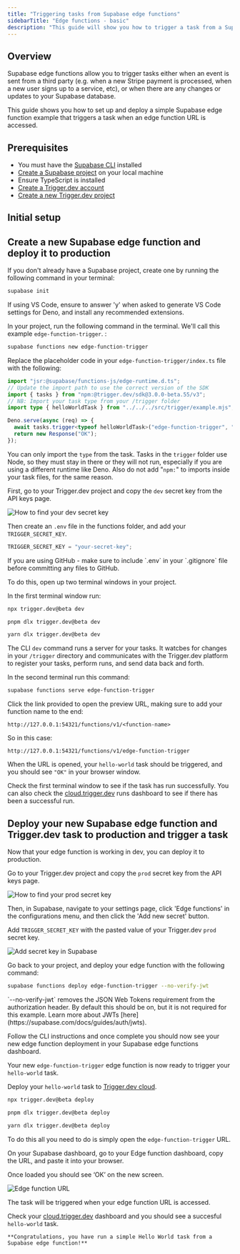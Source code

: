 ```yaml
---
title: "Triggering tasks from Supabase edge functions"
sidebarTitle: "Edge functions - basic"
description: "This guide will show you how to trigger a task from a Supabase edge function, and then view the run."
---
```



## Overview

Supabase edge functions allow you to trigger tasks either when an event is sent from a third party (e.g. when a new Stripe payment is processed, when a new user signs up to a service, etc), or when there are any changes or updates to your Supabase database.

This guide shows you how to set up and deploy a simple Supabase edge function example that triggers a task when an edge function URL is accessed.

## Prerequisites

- You must have the [Supabase CLI](https://supabase.com/docs/guides/cli/getting-started) installed
- [Create a Supabase project](https://supabase.com/docs/guides/functions/quickstart#initialize-a-project) on your local machine
- Ensure TypeScript is installed
- [Create a Trigger.dev account](https://cloud.trigger.dev)
- [Create a new Trigger.dev project](/guides/dashboard/creating-a-project)

## Initial setup

<Steps>
  <CliInitStep />
  <CliDevStep />
  <CliRunTestStep />
  <CliViewRunStep />
</Steps>

## Create a new Supabase edge function and deploy it to production

<Steps>

<Step title="Optional step: create a new Supabase project">

If you don't already have a Supabase project, create one by running the following command in your terminal:

```bash
supabase init
```

<Info>
  If using VS Code, ensure to answer 'y' when asked to generate VS Code settings for Deno, and
  install any recommended extensions.
</Info>

</Step>

<Step title="Create a new Supabase edge function">

In your project, run the following command in the terminal. We'll call this example `edge-function-trigger`. :

```bash
supabase functions new edge-function-trigger
```

</Step>

<Step title="Update the edge function code">

Replace the placeholder code in your `edge-function-trigger/index.ts` file with the following:

```ts supabase/edge-function-trigger/index.ts
import "jsr:@supabase/functions-js/edge-runtime.d.ts";
// Update the import path to use the correct version of the SDK
import { tasks } from "npm:@trigger.dev/sdk@3.0.0-beta.55/v3";
// NB: Import your task type from your /trigger folder
import type { helloWorldTask } from "../../../src/trigger/example.mjs";

Deno.serve(async (req) => {
  await tasks.trigger<typeof helloWorldTask>("edge-function-trigger", "hello");
  return new Response("OK");
});
```

<Note>You can only import the `type` from the task.</Note>
<Note>
  Tasks in the `trigger` folder use Node, so they must stay in there or they will not run,
  especially if you are using a different runtime like Deno. Also do not add "`npm:`" to imports
  inside your task files, for the same reason.
</Note>

</Step>

<Step title="Add a .env file to be able to test locally">

First, go to your Trigger.dev project and copy the `dev` secret key from the API keys page.

![How to find your dev secret key](/images/api-key-dev.png)

Then create an `.env` file in the functions folder, and add your `TRIGGER_SECRET_KEY`.

```ts functions/.env
TRIGGER_SECRET_KEY = "your-secret-key";
```

<Warning>
  If you are using GitHub - make sure to include `.env` in your `.gitignore` file before committing
  any files to GitHub.
</Warning>

</Step>

<Step title="Test your new edge function locally">

To do this, open up two terminal windows in your project.

In the first terminal window run:

<CodeGroup>

```bash npm
npx trigger.dev@beta dev
```

```bash pnpm
pnpm dlx trigger.dev@beta dev
```

```bash yarn
yarn dlx trigger.dev@beta dev
```

</CodeGroup>

The CLI `dev` command runs a server for your tasks. It watcbes for changes in your `/trigger` directory and communicates with the Trigger.dev platform to register your tasks, perform runs, and send data back and forth.

In the second terminal run this command:

```bash
supabase functions serve edge-function-trigger
```

Click the link provided to open the preview URL, making sure to add your function name to the end:

`http://127.0.0.1:54321/functions/v1/<function-name>`

So in this case:

`http://127.0.0.1:54321/functions/v1/edge-function-trigger`

When the URL is opened, your `hello-world` task should be triggered, and you should see `"OK"` in your browser window.

Check the first terminal window to see if the task has run successfully. You can also check the [cloud.trigger.dev](http://cloud.trigger.dev) runs dashboard to see if there has been a successful run.

</Step>
</Steps>

## Deploy your new Supabase edge function and Trigger.dev task to production and trigger a task

Now that your edge function is working in dev, you can deploy it to production.

<Steps>

<Step title="Add your Trigger.dev prod secret key in Supabase">

Go to your Trigger.dev project and copy the `prod` secret key from the API keys page.

![How to find your prod secret key](/images/api-key-prod.png)

Then, in Supabase, navigate to your settings page, click 'Edge functions' in the configurations menu, and then click the 'Add new secret' button.

Add `TRIGGER_SECRET_KEY` with the pasted value of your Trigger.dev `prod` secret key.

![Add secret key in Supabase](/images/supabase-keys-1.png)

</Step>

<Step title="Deploy your edge function using the Supabase CLI">

Go back to your project, and deploy your edge function with the following command:

```bash
supabase functions deploy edge-function-trigger --no-verify-jwt
```

<Note>
  `--no-verify-jwt` removes the JSON Web Tokens requirement from the authorization header. By
  default this should be on, but it is not required for this example. Learn more about JWTs
  [here](https://supabase.com/docs/guides/auth/jwts).
</Note>

Follow the CLI instructions and once complete you should now see your new edge function deployment in your Supabase edge functions dashboard.

Your new `edge-function-trigger` edge function is now ready to trigger your `hello-world` task.

</Step>

<Step title="Deploy your 'Hello World' task">

Deploy your `hello-world` task to [Trigger.dev cloud](https://cloud.trigger.dev).

<CodeGroup>

```bash npm
npx trigger.dev@beta deploy
```

```bash pnpm
pnpm dlx trigger.dev@beta deploy
```

```bash yarn
yarn dlx trigger.dev@beta deploy
```

</CodeGroup>

</Step>

<Step title="Trigger a prod run from your deployed edge function">

To do this all you need to do is simply open the `edge-function-trigger` URL.

On your Supabase dashboard, go to your Edge function dashboard, copy the URL, and paste it into your browser.

Once loaded you should see ‘OK’ on the new screen.

![Edge function URL](/images/supabase-function-url.png)

The task will be triggered when your edge function URL is accessed.

Check your [cloud.trigger.dev](http://cloud.trigger.dev) dashboard and you should see a succesful `hello-world` task.

    **Congratulations, you have run a simple Hello World task from a Supabase edge function!**

</Step>
</Steps>

<UsefulNextSteps />
